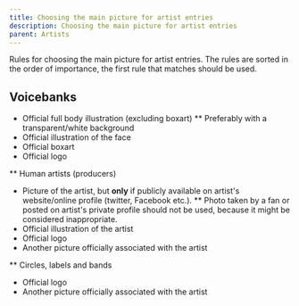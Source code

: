 ---
title: Choosing the main picture for artist entries
description: Choosing the main picture for artist entries
parent: Artists
---

Rules for choosing the main picture for artist entries. The rules are sorted in the order of importance, the first rule that matches should be used.

## Voicebanks

* Official full body illustration (excluding boxart)
** Preferably with a transparent/white background
* Official illustration of the face
* Official boxart
* Official logo

** Human artists (producers)

* Picture of the artist, but **only** if publicly available on artist's website/online profile (twitter, Facebook etc.).
** Photo taken by a fan or posted on artist's private profile should not be used, 
because it might be considered inappropriate.
* Official illustration of the artist
* Official logo
* Another picture officially associated with the artist

** Circles, labels and bands
* Official logo
* Another picture officially associated with the artist